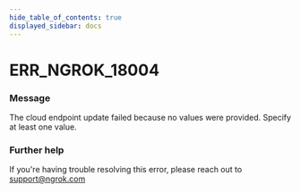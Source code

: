 ```yaml
---
hide_table_of_contents: true
displayed_sidebar: docs
---
```



# ERR_NGROK_18004

### Message

The cloud endpoint update failed because no values were provided. Specify at least one value.

<ErrorDetails error="err_ngrok_18004" />

### Further help

If you're having trouble resolving this error, please reach out to [support@ngrok.com](mailto:support@ngrok.com?subject=Help%20with%20ERR_NGROK_18004)
